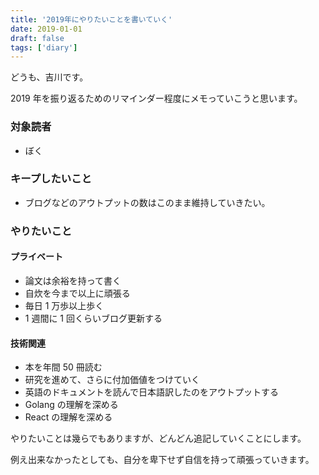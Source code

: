 ```yaml
---
title: '2019年にやりたいことを書いていく'
date: 2019-01-01
draft: false
tags: ['diary']
---
```


どうも、吉川です。

2019 年を振り返るためのリマインダー程度にメモっていこうと思います。

### 対象読者

- ぼく

### キープしたいこと

- ブログなどのアウトプットの数はこのまま維持していきたい。

### やりたいこと

#### プライベート

- 論文は余裕を持って書く
- 自炊を今まで以上に頑張る
- 毎日 1 万歩以上歩く
- 1 週間に 1 回くらいブログ更新する

#### 技術関連

- 本を年間 50 冊読む
- 研究を進めて、さらに付加価値をつけていく
- 英語のドキュメントを読んで日本語訳したのをアウトプットする
- Golang の理解を深める
- React の理解を深める

やりたいことは幾らでもありますが、どんどん追記していくことにします。

例え出来なかったとしても、自分を卑下せず自信を持って頑張っていきます。
